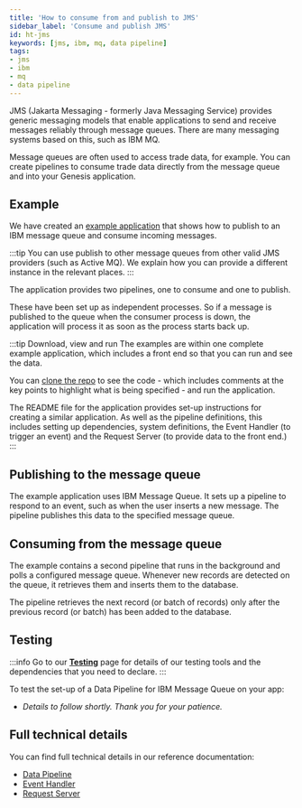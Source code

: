 ```yaml
---
title: 'How to consume from and publish to JMS'
sidebar_label: 'Consume and publish JMS'
id: ht-jms
keywords: [jms, ibm, mq, data pipeline]
tags:
- jms
- ibm
- mq
- data pipeline
---
```


JMS (Jakarta Messaging - formerly Java Messaging Service) provides generic messaging models that enable applications to send and receive messages reliably through message queues. There are many messaging systems based on this, such as IBM MQ.

Message queues are often used to access trade data, for example. You can create pipelines to consume trade data directly from the message queue and into your Genesis application.

## Example

We have created an [example application](https://github.com/genesiscommunitysuccess/howto-jms-pipelines/tree/main) that shows how to publish to an IBM message queue and consume incoming messages. 

:::tip
You can use publish to other message queues from other valid JMS providers (such as Active MQ). We explain how you can provide a different instance in the relevant places.
:::

The application provides two pipelines, one to consume and one to publish.

These have been set up as independent processes. So if a message is published to the queue when the consumer process is down, the application will process it as soon as the process starts back up.

:::tip Download, view and run
The examples are within one complete example application, which includes a front end so that you can run and see the data.

You can [clone the repo](https://github.com/genesiscommunitysuccess/howto-jms-pipelines/tree/main) to see the code - which includes comments at the key points to highlight what is being specified - and run the application.

The README file for the application provides set-up instructions for creating a similar application. As well as the pipeline definitions, this includes setting up dependencies, system definitions, the Event Handler (to trigger an event) and the Request Server (to provide data to the front end.)
:::

## Publishing to the message queue
The example application uses IBM Message Queue. It sets up a pipeline to respond to an event, such as when the user inserts a new message. The pipeline publishes this data to the specified message queue.

## Consuming from the message queue
The example contains a second pipeline that runs in the background and polls a configured message queue. Whenever new records are detected on the queue, it retrieves them and inserts them to the database.

The pipeline retrieves the next record (or batch of records) only after the previous record (or batch) has been added to the database.

## Testing

:::info
Go to our [**Testing**](/how-to/ht-prepare-test/) page for details of our testing tools and the dependencies that you need to declare.
:::

To test the set-up of a Data Pipeline for IBM Message Queue on your app:

- *Details to follow shortly. Thank you for your patience.*

## Full technical details
You can find full technical details in our reference documentation:

- [Data Pipeline](/server/data-pipelines/introduction)
- [Event Handler](/server/event-handler/introduction/)
- [Request Server](/server/request-server/introduction/)
